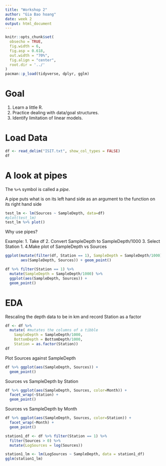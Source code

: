 ```yaml
---
title: "Workshop 2"
author: "Gia Bao hoang"
date: week 2
output: html_document
---
```


```r
knitr::opts_chunk$set(
  obsecho = TRUE, 
  fig.width = 6, 
  fig.asp = 0.618, 
  out.width = "70%",
  fig.align = "center", 
  root.dir = '../'
)
pacman::p_load(tidyverse, dplyr, gglm)
```

# Goal
 1. Learn a little R.
 2. Practice dealing with data/goal structures.
 3. Identify limitation of linear models.

# Load Data
```r
df <- read_delim("ISIT.txt", show_col_types = FALSE)
df
```

# A look at pipes

 The `%>%` symbol is called a _pipe_.
 
 A pipe puts what is on its left hand side as an argument to the function on its
 right hand side 
 
```r
test_lm <- lm(Sources ~ SampleDepth, data=df)
#plot(test_lm)
test_lm %>% plot()
```
 
 Why use pipes?
 
 Example: 
  1. Take df
  2. Convert SampleDepth to SampleDepth/1000
  3. Select Station 1.
  4.Make plot of SampleDepth vs Sources
  
```r
ggplot(mutate(filter(df, Station == 1), SampleDepth = SampleDepth/1000), 
       aes(SampleDepth, Sources)) + geom_point()
```


```r
df %>% filter(Station == 1) %>%
  mutate(SampleDepth = SampleDepth/1000) %>% 
  ggplot(aes(SampleDepth, Sources)) + 
  geom_point()
```

# EDA

Rescaling the depth data to be in km and record Station as a factor
```r
df <- df %>% 
  mutate( #mutates the columns of a tibble
    SampleDepth = SampleDepth/1000,
    BottomDepth = BottomDepth/1000,
    Station = as.factor(Station))
df
```

Plot Sources against SampleDepth
```r
df %>% ggplot(aes(SampleDepth, Sources)) +
  geom_point()
```
Sources vs SampleDepth by Station
```r
df %>% ggplot(aes(SampleDepth, Sources, color=Month)) +
  facet_wrap(~Station) +
  geom_point()
```

Sources vs SampleDepth by Month
```r
df %>% ggplot(aes(SampleDepth, Sources, color=Station)) +
  facet_wrap(~Month) +
  geom_point()
```

```r
station1_df <- df %>% filter(Station == 1) %>% 
  filter(Sources > 0) %>% 
  mutate(LogSources = log(Sources))

station1_lm <- lm(LogSources ~ SampleDepth, data = station1_df)
gglm(station1_lm)
```


 

